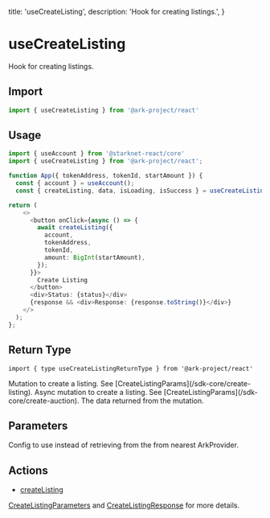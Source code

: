   title: 'useCreateListing',
  description: 'Hook for creating listings.',
}

# useCreateListing

Hook for creating listings.

## Import

```typescript
import { useCreateListing } from '@ark-project/react'
```

## Usage

```typescript
import { useAccount } from '@starknet-react/core'
import { useCreateListing } from '@ark-project/react';

function App({ tokenAddress, tokenId, startAmount }) {
  const { account } = useAccount();
  const { createListing, data, isLoading, isSuccess } = useCreateListing();

return (
    <>
      <button onClick={async () => {
        await createListing({
          account,
          tokenAddress,
          tokenId,
          amount: BigInt(startAmount),
        });
      }}>
        Create Listing
      </button>
      <div>Status: {status}</div>
      {response && <div>Response: {response.toString()}</div>}
    </>
  );
};
```

## Return Type

```tsx
import { type useCreateListingReturnType } from '@ark-project/react'
```

<Properties>
  <Property
    name="createListing"
    type="(params: CreateListingParams) => CreateListingResult"
  >
    Mutation to create a listing. See
    [CreateListingParams](/sdk-core/create-listing).
  </Property>
  <Property
    name="createListingAsync"
    type="(params: CreateListingParams) => Promise<CreateListingResult>"
  >
    Async mutation to create a listing. See
    [CreateListingParams](/sdk-core/create-auction).
  </Property>
  <Property name="data" type="CreateListingResult">
    The data returned from the mutation.
  </Property>
</Properties>

## Parameters

<Properties>
  <Property name="config (optional)" type="Config | undefined">
    Config to use instead of retrieving from the from nearest ArkProvider.
  </Property>
</Properties>

## Actions

- [createListing](/sdk-core/create-listing)

[CreateListingParameters](/sdk-core/create-listing#parameters) and [CreateListingResponse](/sdk-core/create-listing#response) for more details.

